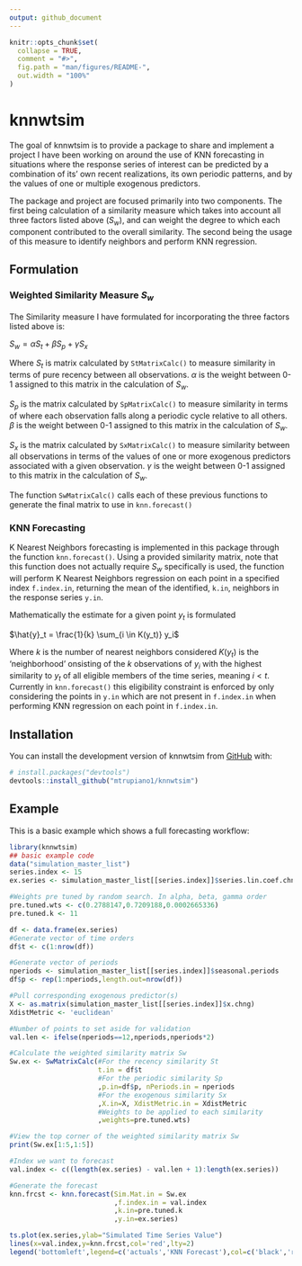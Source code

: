 ```yaml
---
output: github_document
---
```


<!-- README.md is generated from README.Rmd. Please edit that file -->

```r
knitr::opts_chunk$set(
  collapse = TRUE,
  comment = "#>",
  fig.path = "man/figures/README-",
  out.width = "100%"
)
```

# knnwtsim

<!-- badges: start -->
<!-- badges: end -->

The goal of knnwtsim is to provide a package to share and implement a project I have been working on 
around the use of KNN forecasting in situations where the response series of interest can be predicted by
a combination of its' own recent realizations, its own periodic patterns, and by the values of
one or multiple exogenous predictors. 

The package and project are focused primarily into two components. The first being calculation of a 
similarity measure which takes into account all three factors listed above ($S_w$), and can weight 
the degree to which each component contributed to the overall similarity. The second being the 
usage of this measure to identify neighbors and perform KNN regression. 

## Formulation 

### Weighted Similarity Measure $S_w$

The Similarity measure I have formulated for incorporating the three factors listed above is: 

$S_w = \alpha S_t + \beta S_p + \gamma S_x$

Where $S_t$ is matrix calculated by `StMatrixCalc()` to measure similarity in terms of pure recency between all observations. $\alpha$ is the weight between 0-1 assigned to this matrix in the calculation of $S_w$.

$S_p$ is the matrix calculated by `SpMatrixCalc()` to measure similarity in terms of where each observation falls 
along a periodic cycle relative to all others. $\beta$ is the weight between 0-1 assigned to this matrix in the calculation of $S_w$.

$S_x$ is the matrix calculated by `SxMatrixCalc()` to measure similarity between all observations in terms of the values of one or more exogenous predictors associated with a given observation. $\gamma$ is the weight between 0-1 assigned to this matrix in the calculation of $S_w$.

The function `SwMatrixCalc()` calls each of these previous functions to generate the final matrix to use in `knn.forecast()`

### KNN Forecasting 

K Nearest Neighbors forecasting is implemented in this package through the function `knn.forecast()`. Using a provided similarity matrix, note that this function does not actually require $S_w$ specifically is used, the function will perform K Nearest Neighbors regression on each point in a specified index `f.index.in`, returning the mean of the identified, `k.in`, neighbors in the response series `y.in`.  

Mathematically the estimate for a given point $y_{t}$ is formulated

$\hat{y}_t = \frac{1}{k} \sum_{i \in K(y_t)} y_i$

Where $k$ is the number of nearest neighbors considered $K(y_t)$ is the 'neighborhood' onsisting of the $k$ observations of $y_i$ with the highest similarity to $y_t$ of all eligible members of the time series, meaning $i < t$. Currently in `knn.forecast()` this eligibility constraint is enforced by only considering the points in `y.in` which are not present in `f.index.in` when performing KNN regression on each point in `f.index.in`. 

## Installation

You can install the development version of knnwtsim from [GitHub](https://github.com/) with:

``` r
# install.packages("devtools")
devtools::install_github("mtrupiano1/knnwtsim")
```

## Example

This is a basic example which shows a full forecasting workflow:

```r
library(knnwtsim)
## basic example code
data("simulation_master_list")
series.index <- 15
ex.series <- simulation_master_list[[series.index]]$series.lin.coef.chng.x

#Weights pre tuned by random search. In alpha, beta, gamma order   
pre.tuned.wts <- c(0.2788147,0.7209188,0.0002665336)
pre.tuned.k <- 11 

df <- data.frame(ex.series)
#Generate vector of time orders
df$t <- c(1:nrow(df))

#Generate vector of periods
nperiods <- simulation_master_list[[series.index]]$seasonal.periods
df$p <- rep(1:nperiods,length.out=nrow(df))

#Pull corresponding exogenous predictor(s)
X <- as.matrix(simulation_master_list[[series.index]]$x.chng)
XdistMetric <- 'euclidean'

#Number of points to set aside for validation
val.len <- ifelse(nperiods==12,nperiods,nperiods*2)

#Calculate the weighted similarity matrix Sw 
Sw.ex <- SwMatrixCalc(#For the recency similarity St
                      t.in = df$t
                      #For the periodic similarity Sp
                      ,p.in=df$p, nPeriods.in = nperiods
                      #For the exogenous similarity Sx
                      ,X.in=X, XdistMetric.in = XdistMetric
                      #Weights to be applied to each similarity
                      ,weights=pre.tuned.wts)

#View the top corner of the weighted similarity matrix Sw 
print(Sw.ex[1:5,1:5])

```

```r

#Index we want to forecast 
val.index <- c((length(ex.series) - val.len + 1):length(ex.series))

#Generate the forecast 
knn.frcst <- knn.forecast(Sim.Mat.in = Sw.ex
                          ,f.index.in = val.index
                          ,k.in=pre.tuned.k
                          ,y.in=ex.series)

ts.plot(ex.series,ylab="Simulated Time Series Value")
lines(x=val.index,y=knn.frcst,col='red',lty=2)
legend('bottomleft',legend=c('actuals','KNN Forecast'),col=c('black','red'),lty=c(1,2))


```




